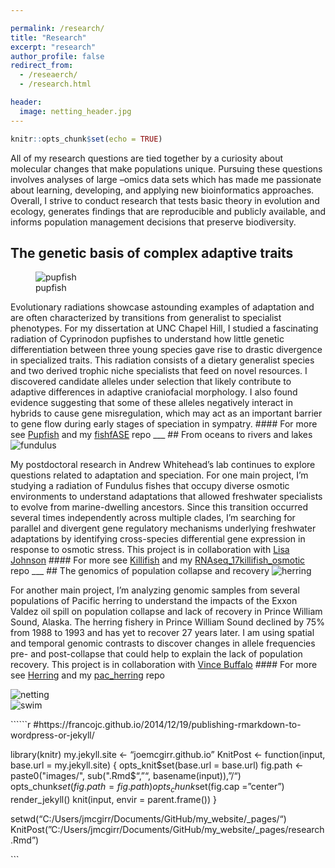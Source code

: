 ```yaml
---

permalink: /research/
title: "Research"
excerpt: "research"
author_profile: false
redirect_from: 
  - /reseaerch/
  - /research.html

header:
  image: netting_header.jpg
---
```


```r
knitr::opts_chunk$set(echo = TRUE)
```

All of my research questions are tied together by a curiosity about molecular changes that make populations unique. Pursuing these questions involves analyses of large –omics data sets which has made me passionate about learning, developing, and applying new bioinformatics approaches. Overall, I strive to conduct research that tests basic theory in evolution and ecology, generates findings that are reproducible and publicly available, and informs population management decisions that preserve biodiversity.

## The genetic basis of complex adaptive traits
![pupfish](/images/P3182392_copy.jpg "generalist pupfish")  

Evolutionary radiations showcase astounding examples of adaptation and are often characterized by transitions from generalist to specialist phenotypes. For my dissertation at UNC Chapel Hill, I studied a fascinating radiation of Cyprinodon pupfishes to understand how little genetic differentiation between three young species gave rise to drastic divergence in specialized traits. This radiation consists of a dietary generalist species and two derived trophic niche specialists that feed on novel resources. I discovered candidate alleles under selection that likely contribute to adaptive differences in adaptive craniofacial morphology. I also found evidence suggesting that some of these alleles negatively interact in hybrids to cause gene misregulation, which may act as an important barrier to gene flow during early stages of speciation in sympatry.
#### For more see [Pupfish](https://joemcgirr.github.io/pupfish/) and my [fishfASE](https://github.com/joemcgirr/fishfASE) repo
___
## From oceans to rivers and lakes
![fundulus](/images/14_killifish.png "fundulus")  

My postdoctoral research in Andrew Whitehead’s lab continues to explore questions related to adaptation and speciation. For one main project, I’m studying a radiation of Fundulus fishes that occupy diverse osmotic environments to understand adaptations that allowed freshwater specialists to evolve from marine-dwelling ancestors. Since this transition occurred several times independently across multiple clades, I’m searching for parallel and divergent gene regulatory mechanisms underlying freshwater adaptations by identifying cross-species differential gene expression in response to osmotic stress. This project is in collaboration with [Lisa Johnson](https://github.com/johnsolk) 
#### For more see [Killifish](https://joemcgirr.github.io/killifish/) and my [RNAseq_17killifish_osmotic](https://github.com/joemcgirr/RNAseq_17killifish_osmotic) repo
___
## The genomics of population collapse and recovery
![herring](/images/school-herring-indigenous-rights-1200x799.jpg "herring")  

For another main project, I’m analyzing genomic samples from several populations of Pacific herring to understand the impacts of the Exxon Valdez oil spill on population collapse and lack of recovery in Prince William Sound, Alaska. The herring fishery in Prince William Sound declined by 75% from 1988 to 1993 and has yet to recover 27 years later. I am using spatial and temporal genomic contrasts to discover changes in allele frequencies pre- and post-collapse that could help to explain the lack of population recovery. This project is in collaboration with [Vince Buffalo](https://github.com/vsbuffalo)
#### For more see [Herring](https://joemcgirr.github.io/herring/) and my [pac_herring](https://github.com/joemcgirr/pac_herring) repo

![netting](/images/netting.JPG "netting")  
![swim](/images/swimming.JPG "swim")  


``````r
#https://francojc.github.io/2014/12/19/publishing-rmarkdown-to-wordpress-or-jekyll/

library(knitr)
my.jekyll.site <- "joemcgirr.github.io"
KnitPost <- function(input, base.url = my.jekyll.site) {
  opts_knit$set(base.url = base.url)
  fig.path <- paste0("images/", sub(".Rmd$", "", basename(input)), "/")
  opts_chunk$set(fig.path = fig.path)
  opts_chunk$set(fig.cap = "center")
  render_jekyll()
  knit(input, envir = parent.frame())
}

setwd("C:/Users/jmcgirr/Documents/GitHub/my_website/_pages/")
KnitPost("C:/Users/jmcgirr/Documents/GitHub/my_website/_pages/research.Rmd")

```